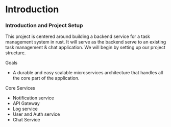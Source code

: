 # Introduction
### Introduction and Project Setup

This project is centered around building a backend service for a task management system
in rust. It will serve as the backend serve to an existing task management & chat application.
We will begin by setting up our project structure. 

Goals
- A durable and easy scalable microservices architecture that handles all the core part of the application.

Core Services
- Notification service
- API Gateway
- Log service
- User and Auth service
- Chat Service 

